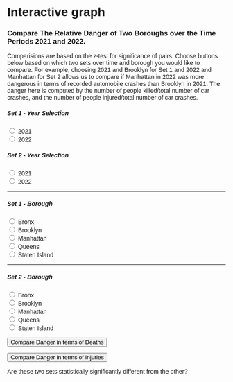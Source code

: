 # Interactive graph

<style>
  * {
    font-family: sans-serif;
  }
</style> 

<div id="plot">
</div>

<h3>Compare The Relative Danger of Two Boroughs over the Time Periods 2021 and 2022.</h3>
<p>
Comparisions are based on the z-test for significance of pairs. Choose buttons below based on which two sets over time and borough you would like to compare. For example, choosing 2021 and Brooklyn for Set 1 and 2022 and Manhattan for Set 2 allows us to compare if Manhattan in 2022 was more dangerous in terms of recorded automobile crashes than Brooklyn in 2021. The danger here is computed by the number of people killed/total number of car crashes, and the number of people injured/total number of car crashes.
</p>

</head>
<body>
  
  <h5>Set 1 - Year Selection</h5>
  <form>
    <input type="radio" id="set1_year_2021" name="set1_year" value="2021"  onclick="handleClickSet1Year(this.value)">
    <label for="set1_year_2021">2021</label><br>
    <input type="radio" id="set1_year_2022" name="set1_year" value="2022" onclick="handleClickSet1Year(this.value)">
    <label for="set1_year_2022">2022</label><br>
  </form>
  
  <h5>Set 2 - Year Selection</h5>
  <form>
    <input type="radio" id="set2_year_2021" name="set2_year" value="2021" onclick="handleClickSet2Year(this.value)">
    <label for="set2_year_2021">2021</label><br>
    <input type="radio" id="set2_year_2022" name="set2_year" value="2022" onclick="handleClickSet2Year(this.value)">
    <label for="set2_year_2022">2022</label><br>
  </form>
  
  <hr>
  
  <h5>Set 1 - Borough</h5>
  <form>
    <input type="radio" id="set1_bronx" name="set1_borough" value="BRONX" onclick="handleClickSet1(this.value)">
    <label for="set1_bronx">Bronx</label><br>
    <input type="radio" id="set1_brooklyn" name="set1_borough" value="BROOKLYN" onclick="handleClickSet1(this.value)">
    <label for="set1_brooklyn">Brooklyn</label><br>
    <input type="radio" id="set1_manhattan" name="set1_borough" value="MANHATTAN" onclick="handleClickSet1(this.value)">
    <label for="set1_manhattan">Manhattan</label><br>
    <input type="radio" id="set1_queens" name="set1_borough" value="QUEENS" onclick="handleClickSet1(this.value)">
    <label for="set1_queens">Queens</label><br>
    <input type="radio" id="set1_statenIsland" name="set1_borough" value="STATENISLAND" onclick="handleClickSet1(this.value)">
    <label for="set1_statenIsland">Staten Island</label><br>
  </form>

  <hr>

  <h5>Set 2 - Borough</h5>
  <form>
    <input type="radio" id="set2_bronx" name="set2_borough" value="BRONX" onclick="handleClickSet2(this.value)">
    <label for="set2_bronx">Bronx</label><br>
    <input type="radio" id="set2_brooklyn" name="set2_borough" value="BROOKLYN" onclick="handleClickSet2(this.value)">
    <label for="set2_brooklyn">Brooklyn</label><br>
    <input type="radio" id="set2_manhattan" name="set2_borough" value="MANHATTAN" onclick="handleClickSet2(this.value)">
    <label for="set2_manhattan">Manhattan</label><br>
    <input type="radio" id="set2_queens" name="set2_borough" value="QUEENS" onclick="handleClickSet2(this.value)">
    <label for="set2_queens">Queens</label><br>
    <input type="radio" id="set2_statenIsland" name="set2_borough" value="STATENISLAND" onclick="handleClickSet2(this.value)">
    <label for="set2_statenIsland">Staten Island</label><br>
  </form>
  
  <p></p>
  <button type="button" onclick="getKilledSignificance()">Compare Danger in terms of Deaths</button>
  <p></p>
  <button type="button" onclick="getInjuredSignificance()">Compare Danger in terms of Injuries</button>
  
  <p id="displayText">Are these two sets statistically significantly different from the other?</p>


</body>




<script src="https://cdn.jsdelivr.net/npm/d3@7"></script>
<script src="scripts/myscript.js"></script>
